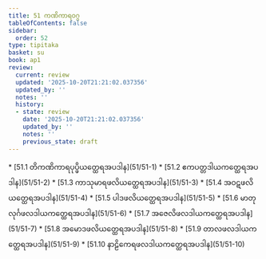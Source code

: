 ```yaml
---
title: 51 ကဏိကာရဝဂ္ဂ
tableOfContents: false
sidebar:
  order: 52
type: tipitaka
basket: su
book: ap1
review:
  current: review
  updated: '2025-10-20T21:21:02.037356'
  updated_by: ''
  notes: ''
  history:
  - state: review
    date: '2025-10-20T21:21:02.037356'
    updated_by: ''
    notes: ''
    previous_state: draft
---
```



<DynamicBreadcrumb />


<ReviewStatus review={frontmatter.review} showDetails={true} />

<HypothesisAnnotation frontmatter={frontmatter} />



<TableOfContents book="ap1" section="51">
* [51.1 တိကဏိကာရပုပ္ဖိယတ္ထေရအပဒါန](51/51-1)
* [51.2 ဧကပတ္တဒါယကတ္ထေရအပဒါန](51/51-2)
* [51.3 ကာသုမာရဖလိယတ္ထေရအပဒါန](51/51-3)
* [51.4 အဝဋဖလိယတ္ထေရအပဒါန](51/51-4)
* [51.5 ပါဒဖလိယတ္ထေရအပဒါန](51/51-5)
* [51.6 မာတုလုင်္ဂဖလဒါယကတ္ထေရအပဒါန](51/51-6)
* [51.7 အဇေလိဖလဒါယကတ္ထေရအပဒါန](51/51-7)
* [51.8 အမောဒဖလိယတ္ထေရအပဒါန](51/51-8)
* [51.9 တာလဖလဒါယကတ္ထေရအပဒါန](51/51-9)
* [51.10 နာဠိကေရဖလဒါယကတ္ထေရအပဒါန](51/51-10)
</TableOfContents>
